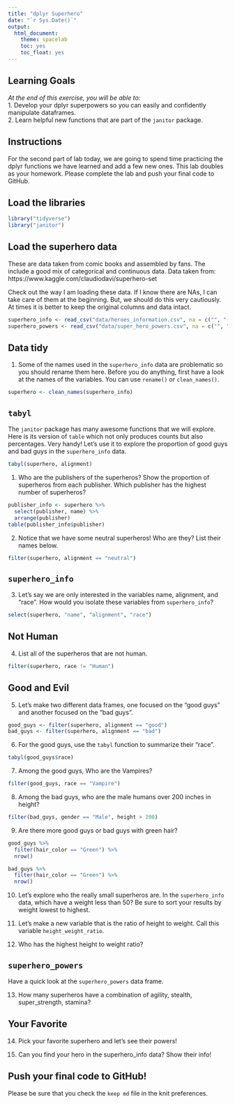 ```yaml
---
title: "dplyr Superhero"
date: "`r Sys.Date()`"
output:
  html_document:
    theme: spacelab
    toc: yes
    toc_float: yes
---
```


## Learning Goals  
*At the end of this exercise, you will be able to:*    
1. Develop your dplyr superpowers so you can easily and confidently manipulate dataframes.  
2. Learn helpful new functions that are part of the `janitor` package.  

## Instructions
For the second part of lab today, we are going to spend time practicing the dplyr functions we have learned and add a few new ones. This lab doubles as your homework. Please complete the lab and push your final code to GitHub.  

## Load the libraries
```r
library("tidyverse")
library("janitor")
```

## Load the superhero data
These are data taken from comic books and assembled by fans. The include a good mix of categorical and continuous data.  Data taken from: https://www.kaggle.com/claudiodavi/superhero-set  

Check out the way I am loading these data. If I know there are NAs, I can take care of them at the beginning. But, we should do this very cautiously. At times it is better to keep the original columns and data intact.  
```r
superhero_info <- read_csv("data/heroes_information.csv", na = c("", "-99", "-"))
superhero_powers <- read_csv("data/super_hero_powers.csv", na = c("", "-99", "-"))
```

## Data tidy
1. Some of the names used in the `superhero_info` data are problematic so you should rename them here. Before you do anything, first have a look at the names of the variables. You can use `rename()` or `clean_names()`.    

```r
superhero <- clean_names(superhero_info)
```

## `tabyl`
The `janitor` package has many awesome functions that we will explore. Here is its version of `table` which not only produces counts but also percentages. Very handy! Let's use it to explore the proportion of good guys and bad guys in the `superhero_info` data.  
```r
tabyl(superhero, alignment)
```

1. Who are the publishers of the superheros? Show the proportion of superheros from each publisher. Which publisher has the highest number of superheros?  
```r
publisher_info <- superhero %>%
  select(publisher, name) %>%
  arrange(publisher)
table(publisher_info$publisher)
```

2. Notice that we have some neutral superheros! Who are they? List their names below.  

```r
filter(superhero, alignment == "neutral")
```


## `superhero_info`
3. Let's say we are only interested in the variables name, alignment, and "race". How would you isolate these variables from `superhero_info`?

```r
select(superhero, "name", "alignment", "race")
```


## Not Human
4. List all of the superheros that are not human.

```r
filter(superhero, race != "Human")
```


## Good and Evil
5. Let's make two different data frames, one focused on the "good guys" and another focused on the "bad guys".

```r
good_guys <- filter(superhero, alignment == "good")
bad_guys <- filter(superhero, alignment == "bad")
```


6. For the good guys, use the `tabyl` function to summarize their "race".
```r
tabyl(good_guys$race)
```


7. Among the good guys, Who are the Vampires?
```r
filter(good_guys, race == "Vampire")
```


8. Among the bad guys, who are the male humans over 200 inches in height?

```r
filter(bad_guys, gender == "Male", height > 200)
```


9. Are there more good guys or bad guys with green hair?

```r
good_guys %>%
  filter(hair_color == "Green") %>%
  nrow()
```
```r
bad_guys %>%
  filter(hair_color == "Green") %>%
  nrow()
```



10. Let's explore who the really small superheros are. In the `superhero_info` data, which have a weight less than 50? Be sure to sort your results by weight lowest to highest.  

11. Let's make a new variable that is the ratio of height to weight. Call this variable `height_weight_ratio`.    

12. Who has the highest height to weight ratio?  

## `superhero_powers`
Have a quick look at the `superhero_powers` data frame.  

13. How many superheros have a combination of agility, stealth, super_strength, stamina?

## Your Favorite
14. Pick your favorite superhero and let's see their powers!  

15. Can you find your hero in the superhero_info data? Show their info!  

## Push your final code to GitHub!
Please be sure that you check the `keep md` file in the knit preferences.  